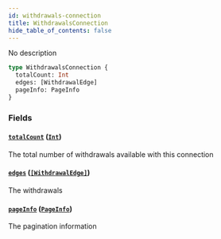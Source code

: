```yaml
---
id: withdrawals-connection
title: WithdrawalsConnection
hide_table_of_contents: false
---
```



No description

```graphql
type WithdrawalsConnection {
  totalCount: Int
  edges: [WithdrawalEdge]
  pageInfo: PageInfo
}
```


### Fields

#### [`totalCount`](#) ([`Int`](/docs/testnet/graphql/scalars/int))

The total number of withdrawals available with this connection


#### [`edges`](#) ([`[WithdrawalEdge]`](/docs/testnet/graphql/objects/withdrawal-edge))

The withdrawals


#### [`pageInfo`](#) ([`PageInfo`](/docs/testnet/graphql/objects/page-info))

The pagination information




